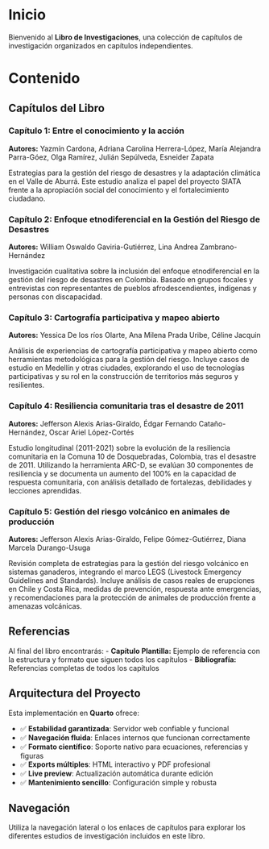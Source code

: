 # Inicio {.unnumbered}

Bienvenido al **Libro de Investigaciones**, una colección de capítulos de investigación organizados en capítulos independientes.

# Contenido

## Capítulos del Libro

### Capítulo 1: Entre el conocimiento y la acción

**Autores:** Yazmín Cardona, Adriana Carolina Herrera-López, María Alejandra Parra-Góez, Olga Ramírez, Julián Sepúlveda, Esneider Zapata

Estrategias para la gestión del riesgo de desastres y la adaptación climática en el Valle de Aburrá. Este estudio analiza el papel del proyecto SIATA frente a la apropiación social del conocimiento y el fortalecimiento ciudadano.

### Capítulo 2: Enfoque etnodiferencial en la Gestión del Riesgo de Desastres

**Autores:** William Oswaldo Gaviria-Gutiérrez, Lina Andrea Zambrano-Hernández

Investigación cualitativa sobre la inclusión del enfoque etnodiferencial en la gestión del riesgo de desastres en Colombia. Basado en grupos focales y entrevistas con representantes de pueblos afrodescendientes, indígenas y personas con discapacidad.

### Capítulo 3: Cartografía participativa y mapeo abierto

**Autores:** Yessica De los ríos Olarte, Ana Milena Prada Uribe, Céline Jacquin

Análisis de experiencias de cartografía participativa y mapeo abierto como herramientas metodológicas para la gestión del riesgo. Incluye casos de estudio en Medellín y otras ciudades, explorando el uso de tecnologías participativas y su rol en la construcción de territorios más seguros y resilientes.

### Capítulo 4: Resiliencia comunitaria tras el desastre de 2011

**Autores:** Jefferson Alexis Arias-Giraldo, Édgar Fernando Cataño-Hernández, Oscar Ariel López-Cortés

Estudio longitudinal (2011-2021) sobre la evolución de la resiliencia comunitaria en la Comuna 10 de Dosquebradas, Colombia, tras el desastre de 2011. Utilizando la herramienta ARC-D, se evalúan 30 componentes de resiliencia y se documenta un aumento del 100% en la capacidad de respuesta comunitaria, con análisis detallado de fortalezas, debilidades y lecciones aprendidas.

### Capítulo 5: Gestión del riesgo volcánico en animales de producción

**Autores:** Jefferson Alexis Arias-Giraldo, Felipe Gómez-Gutiérrez, Diana Marcela Durango-Usuga

Revisión completa de estrategias para la gestión del riesgo volcánico en sistemas ganaderos, integrando el marco LEGS (Livestock Emergency Guidelines and Standards). Incluye análisis de casos reales de erupciones en Chile y Costa Rica, medidas de prevención, respuesta ante emergencias, y recomendaciones para la protección de animales de producción frente a amenazas volcánicas.

## Referencias

Al final del libro encontrarás:
- **Capítulo Plantilla:** Ejemplo de referencia con la estructura y formato que siguen todos los capítulos
- **Bibliografía:** Referencias completas de todos los capítulos

## Arquitectura del Proyecto

Esta implementación en **Quarto** ofrece:

-   ✅ **Estabilidad garantizada**: Servidor web confiable y funcional
-   ✅ **Navegación fluida**: Enlaces internos que funcionan correctamente
-   ✅ **Formato científico**: Soporte nativo para ecuaciones, referencias y figuras
-   ✅ **Exports múltiples**: HTML interactivo y PDF profesional
-   ✅ **Live preview**: Actualización automática durante edición
-   ✅ **Mantenimiento sencillo**: Configuración simple y robusta

## Navegación

Utiliza la navegación lateral o los enlaces de capítulos para explorar los diferentes estudios de investigación incluidos en este libro.